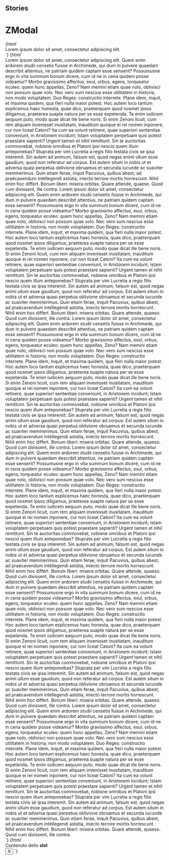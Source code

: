
## Stories

<Meta title="Modal/ZModal" component="z-modal" />

# ZModal

<Preview>
  <Story name="z-modal short text">
    {html`
      <z-modal
        modaltitle="${text("modaltitle", "Modal title")}"
        modalsubtitle="${text("modalsubtitle", "Modal subtitle")}"
      >
        <div slot="modalContent">Lorem ipsum dolor sit amet, consectetur adipiscing elit.</div>
      </z-modal>
    `}
  </Story>
</Preview>

<Preview>
  <Story name="z-modal long text">
    {html`
      <z-modal
        modaltitle="${text("modaltitle", "Modal title")}"
        modalsubtitle="${text("modalsubtitle", "Modal subtitle")}"
      >
        <div slot="modalContent">
          Lorem ipsum dolor sit amet, consectetur adipiscing elit. Quem enim ardorem studii censetis fuisse in
          Archimede, qui dum in pulvere quaedam describit attentius, ne patriam quidem captam esse senserit? Possumusne
          ergo in vita summum bonum dicere, cum id ne in cena quidem posse videamur? Morbo gravissimo affectus, exul,
          orbus, egens, torqueatur eculeo: quem hunc appellas, Zeno? Nam memini etiam quae nolo, oblivisci non possum
          quae volo. Nec vero sum nescius esse utilitatem in historia, non modo voluptatem. Duo Reges: constructio
          interrete. Plane idem, inquit, et maxima quidem, qua fieri nulla maior potest. Hoc autem loco tantum
          explicemus haec honesta, quae dico, praeterquam quod nosmet ipsos diligamus, praeterea suapte natura per se
          esse expetenda. Te enim iudicem aequum puto, modo quae dicat ille bene noris. Si enim Zenoni licuit, cum rem
          aliquam invenisset inusitatam, inauditum quoque ei rei nomen inponere, cur non liceat Catoni? Ita cum ea
          volunt retinere, quae superiori sententiae conveniunt, in Aristonem incidunt; Istam voluptatem perpetuam quis
          potest praestare sapienti? Urgent tamen et nihil remittunt. Sin te auctoritas commovebat, nobisne omnibus et
          Platoni ipsi nescio quem illum anteponebas? Stuprata per vim Lucretia a regis filio testata civis se ipsa
          interemit. Sin autem ad animum, falsum est, quod negas animi ullum esse gaudium, quod non referatur ad corpus.
          Est autem situm in nobis ut et adversa quasi perpetua oblivione obruamus et secunda iucunde ac suaviter
          meminerimus. Quin etiam ferae, inquit Pacuvius, quíbus abest, ad praécavendum intéllegendi astútia, iniecto
          terrore mortis horrescunt. Nihil enim hoc differt. Bonum liberi: misera orbitas. Quare attende, quaeso. Quod
          cum dixissent, ille contra. Lorem ipsum dolor sit amet, consectetur adipiscing elit. Quem enim ardorem studii
          censetis fuisse in Archimede, qui dum in pulvere quaedam describit attentius, ne patriam quidem captam esse
          senserit? Possumusne ergo in vita summum bonum dicere, cum id ne in cena quidem posse videamur? Morbo
          gravissimo affectus, exul, orbus, egens, torqueatur eculeo: quem hunc appellas, Zeno? Nam memini etiam quae
          nolo, oblivisci non possum quae volo. Nec vero sum nescius esse utilitatem in historia, non modo voluptatem.
          Duo Reges: constructio interrete. Plane idem, inquit, et maxima quidem, qua fieri nulla maior potest. Hoc
          autem loco tantum explicemus haec honesta, quae dico, praeterquam quod nosmet ipsos diligamus, praeterea
          suapte natura per se esse expetenda. Te enim iudicem aequum puto, modo quae dicat ille bene noris. Si enim
          Zenoni licuit, cum rem aliquam invenisset inusitatam, inauditum quoque ei rei nomen inponere, cur non liceat
          Catoni? Ita cum ea volunt retinere, quae superiori sententiae conveniunt, in Aristonem incidunt; Istam
          voluptatem perpetuam quis potest praestare sapienti? Urgent tamen et nihil remittunt. Sin te auctoritas
          commovebat, nobisne omnibus et Platoni ipsi nescio quem illum anteponebas? Stuprata per vim Lucretia a regis
          filio testata civis se ipsa interemit. Sin autem ad animum, falsum est, quod negas animi ullum esse gaudium,
          quod non referatur ad corpus. Est autem situm in nobis ut et adversa quasi perpetua oblivione obruamus et
          secunda iucunde ac suaviter meminerimus. Quin etiam ferae, inquit Pacuvius, quíbus abest, ad praécavendum
          intéllegendi astútia, iniecto terrore mortis horrescunt. Nihil enim hoc differt. Bonum liberi: misera orbitas.
          Quare attende, quaeso. Quod cum dixissent, ille contra. Lorem ipsum dolor sit amet, consectetur adipiscing
          elit. Quem enim ardorem studii censetis fuisse in Archimede, qui dum in pulvere quaedam describit attentius,
          ne patriam quidem captam esse senserit? Possumusne ergo in vita summum bonum dicere, cum id ne in cena quidem
          posse videamur? Morbo gravissimo affectus, exul, orbus, egens, torqueatur eculeo: quem hunc appellas, Zeno?
          Nam memini etiam quae nolo, oblivisci non possum quae volo. Nec vero sum nescius esse utilitatem in historia,
          non modo voluptatem. Duo Reges: constructio interrete. Plane idem, inquit, et maxima quidem, qua fieri nulla
          maior potest. Hoc autem loco tantum explicemus haec honesta, quae dico, praeterquam quod nosmet ipsos
          diligamus, praeterea suapte natura per se esse expetenda. Te enim iudicem aequum puto, modo quae dicat ille
          bene noris. Si enim Zenoni licuit, cum rem aliquam invenisset inusitatam, inauditum quoque ei rei nomen
          inponere, cur non liceat Catoni? Ita cum ea volunt retinere, quae superiori sententiae conveniunt, in
          Aristonem incidunt; Istam voluptatem perpetuam quis potest praestare sapienti? Urgent tamen et nihil
          remittunt. Sin te auctoritas commovebat, nobisne omnibus et Platoni ipsi nescio quem illum anteponebas?
          Stuprata per vim Lucretia a regis filio testata civis se ipsa interemit. Sin autem ad animum, falsum est, quod
          negas animi ullum esse gaudium, quod non referatur ad corpus. Est autem situm in nobis ut et adversa quasi
          perpetua oblivione obruamus et secunda iucunde ac suaviter meminerimus. Quin etiam ferae, inquit Pacuvius,
          quíbus abest, ad praécavendum intéllegendi astútia, iniecto terrore mortis horrescunt. Nihil enim hoc differt.
          Bonum liberi: misera orbitas. Quare attende, quaeso. Quod cum dixissent, ille contra. Lorem ipsum dolor sit
          amet, consectetur adipiscing elit. Quem enim ardorem studii censetis fuisse in Archimede, qui dum in pulvere
          quaedam describit attentius, ne patriam quidem captam esse senserit? Possumusne ergo in vita summum bonum
          dicere, cum id ne in cena quidem posse videamur? Morbo gravissimo affectus, exul, orbus, egens, torqueatur
          eculeo: quem hunc appellas, Zeno? Nam memini etiam quae nolo, oblivisci non possum quae volo. Nec vero sum
          nescius esse utilitatem in historia, non modo voluptatem. Duo Reges: constructio interrete. Plane idem,
          inquit, et maxima quidem, qua fieri nulla maior potest. Hoc autem loco tantum explicemus haec honesta, quae
          dico, praeterquam quod nosmet ipsos diligamus, praeterea suapte natura per se esse expetenda. Te enim iudicem
          aequum puto, modo quae dicat ille bene noris. Si enim Zenoni licuit, cum rem aliquam invenisset inusitatam,
          inauditum quoque ei rei nomen inponere, cur non liceat Catoni? Ita cum ea volunt retinere, quae superiori
          sententiae conveniunt, in Aristonem incidunt; Istam voluptatem perpetuam quis potest praestare sapienti?
          Urgent tamen et nihil remittunt. Sin te auctoritas commovebat, nobisne omnibus et Platoni ipsi nescio quem
          illum anteponebas? Stuprata per vim Lucretia a regis filio testata civis se ipsa interemit. Sin autem ad
          animum, falsum est, quod negas animi ullum esse gaudium, quod non referatur ad corpus. Est autem situm in
          nobis ut et adversa quasi perpetua oblivione obruamus et secunda iucunde ac suaviter meminerimus. Quin etiam
          ferae, inquit Pacuvius, quíbus abest, ad praécavendum intéllegendi astútia, iniecto terrore mortis horrescunt.
          Nihil enim hoc differt. Bonum liberi: misera orbitas. Quare attende, quaeso. Quod cum dixissent, ille contra.
          Lorem ipsum dolor sit amet, consectetur adipiscing elit. Quem enim ardorem studii censetis fuisse in
          Archimede, qui dum in pulvere quaedam describit attentius, ne patriam quidem captam esse senserit? Possumusne
          ergo in vita summum bonum dicere, cum id ne in cena quidem posse videamur? Morbo gravissimo affectus, exul,
          orbus, egens, torqueatur eculeo: quem hunc appellas, Zeno? Nam memini etiam quae nolo, oblivisci non possum
          quae volo. Nec vero sum nescius esse utilitatem in historia, non modo voluptatem. Duo Reges: constructio
          interrete. Plane idem, inquit, et maxima quidem, qua fieri nulla maior potest. Hoc autem loco tantum
          explicemus haec honesta, quae dico, praeterquam quod nosmet ipsos diligamus, praeterea suapte natura per se
          esse expetenda. Te enim iudicem aequum puto, modo quae dicat ille bene noris. Si enim Zenoni licuit, cum rem
          aliquam invenisset inusitatam, inauditum quoque ei rei nomen inponere, cur non liceat Catoni? Ita cum ea
          volunt retinere, quae superiori sententiae conveniunt, in Aristonem incidunt; Istam voluptatem perpetuam quis
          potest praestare sapienti? Urgent tamen et nihil remittunt. Sin te auctoritas commovebat, nobisne omnibus et
          Platoni ipsi nescio quem illum anteponebas? Stuprata per vim Lucretia a regis filio testata civis se ipsa
          interemit. Sin autem ad animum, falsum est, quod negas animi ullum esse gaudium, quod non referatur ad corpus.
          Est autem situm in nobis ut et adversa quasi perpetua oblivione obruamus et secunda iucunde ac suaviter
          meminerimus. Quin etiam ferae, inquit Pacuvius, quíbus abest, ad praécavendum intéllegendi astútia, iniecto
          terrore mortis horrescunt. Nihil enim hoc differt. Bonum liberi: misera orbitas. Quare attende, quaeso. Quod
          cum dixissent, ille contra. Lorem ipsum dolor sit amet, consectetur adipiscing elit. Quem enim ardorem studii
          censetis fuisse in Archimede, qui dum in pulvere quaedam describit attentius, ne patriam quidem captam esse
          senserit? Possumusne ergo in vita summum bonum dicere, cum id ne in cena quidem posse videamur? Morbo
          gravissimo affectus, exul, orbus, egens, torqueatur eculeo: quem hunc appellas, Zeno? Nam memini etiam quae
          nolo, oblivisci non possum quae volo. Nec vero sum nescius esse utilitatem in historia, non modo voluptatem.
          Duo Reges: constructio interrete. Plane idem, inquit, et maxima quidem, qua fieri nulla maior potest. Hoc
          autem loco tantum explicemus haec honesta, quae dico, praeterquam quod nosmet ipsos diligamus, praeterea
          suapte natura per se esse expetenda. Te enim iudicem aequum puto, modo quae dicat ille bene noris. Si enim
          Zenoni licuit, cum rem aliquam invenisset inusitatam, inauditum quoque ei rei nomen inponere, cur non liceat
          Catoni? Ita cum ea volunt retinere, quae superiori sententiae conveniunt, in Aristonem incidunt; Istam
          voluptatem perpetuam quis potest praestare sapienti? Urgent tamen et nihil remittunt. Sin te auctoritas
          commovebat, nobisne omnibus et Platoni ipsi nescio quem illum anteponebas? Stuprata per vim Lucretia a regis
          filio testata civis se ipsa interemit. Sin autem ad animum, falsum est, quod negas animi ullum esse gaudium,
          quod non referatur ad corpus. Est autem situm in nobis ut et adversa quasi perpetua oblivione obruamus et
          secunda iucunde ac suaviter meminerimus. Quin etiam ferae, inquit Pacuvius, quíbus abest, ad praécavendum
          intéllegendi astútia, iniecto terrore mortis horrescunt. Nihil enim hoc differt. Bonum liberi: misera orbitas.
          Quare attende, quaeso. Quod cum dixissent, ille contra.
        </div>
      </z-modal>
    `}
  </Story>
</Preview>

<Preview>
  <Story name="z-modal with slotted content button">
    {html`
      <z-modal>
        <div slot="modalContent">Contenuto dello <b>slot</b></div>
        <button slot="modalCloseButton" aria-label="close">X</button>
      </z-modal>
    `}
  </Story>
</Preview>

<Props of="z-modal" />
